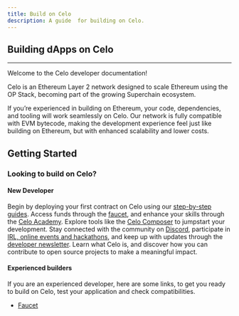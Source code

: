 ```yaml
---
title: Build on Celo
description: A guide  for building on Celo.
---
```


## Building dApps on Celo

---

Welcome to the Celo developer documentation!

Celo is an Ethereum Layer 2 network designed to scale Ethereum using the OP Stack, becoming part of the growing Superchain ecosystem.

If you’re experienced in building on Ethereum, your code, dependencies, and tooling will work seamlessly on Celo. Our network is fully compatible with EVM bytecode, making the development experience feel just like building on Ethereum, but with enhanced scalability and lower costs.

## Getting Started

### Looking to build on Celo?
<!-- For the essentials: Check out the <ColoredText>[Developer Quickstart Guide](./quickstart.md)</ColoredText>. For a tutorial on deploying your first smart contract on Celo, follow our <ColoredText>[Contract Deployment Tutorial](./how-to-deploy)</ColoredText>. 

You can find all deployed <ColoredText>[contract addresses](./contract-addresses.md), [developer toolings](../docs/v2/tools/node-providers.md)</ColoredText>, infrastructure toolings and resources to help you get started in these docs.

Whether you're a developer building a dApp on Celo, or a founder thinking about deploying your protocol on Celo you'll find everything you need to get started right here. -->


#### New Developer

Begin by deploying your first contract on Celo using our <ColoredText>[step-by-step guides](../tools/dev-environments/overview)</ColoredText>. Access funds through the <ColoredText>[faucet](https://faucet.celo.org/alfajores)</ColoredText>, and enhance your skills through the <ColoredText>[Celo Academy](https://celo.academy/)</ColoredText>. Explore tools like the <ColoredText>[Celo Composer](https://github.com/celo-org/celo-composer)</ColoredText> to jumpstart your development. Stay connected with the community on <ColoredText>[Discord](https://discord.com/invite/celo)</ColoredText>, participate in <ColoredText>[IRL, online events and hackathons](https://celo.stand.lemonade.social/events)</ColoredText>, and keep up with updates through the <ColoredText>[developer newsletter](https://share.hsforms.com/1Qrhush1vSA2WIamd_yL4ow53n4j)</ColoredText>. Learn what Celo is, and discover how you can contribute to open source projects to make a meaningful impact.

#### Experienced builders

If you are an experienced developer, here are some links, to get you ready to build on Celo, test your application and check compatibilities.

- [Faucet](https://faucet.celo.org/alfajores)
<!-- - [Developer Tooling](../tools/overview) -->



